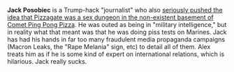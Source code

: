 {{Stub}}

'''Jack Posobiec''' is a Trump-hack "journalist" who also [http://knowledgefight.libsyn.com/knowledge-fight-jack-posobiecya-busted seriously pushed the idea that Pizzagate was a sex dungeon in the non-existent basement of Comet Ping Pong Pizza]. He was outed as being in "military intelligence," but in reality what that meant was that he was doing piss tests on Marines. Jack has had his hands in far too many fraudulent media propaganda campaigns (Macron Leaks, the "Rape Melania" sign, etc) to detail all of them. Alex treats him as if he is some kind of expert on international relations, which is hilarious. Jack really sucks.

